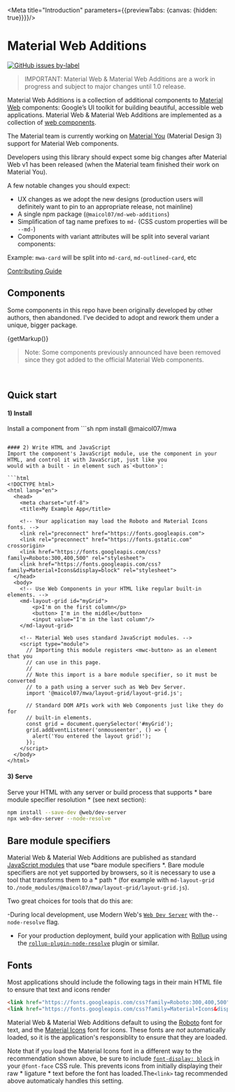 


<Meta title="Introduction" parameters={{previewTabs: {canvas: {hidden: true}}}}/>

# Material Web Additions
[![GitHub issues by-label](https://img.shields.io/github/issues-raw/maicol07/material-web-additions/Type:%20Bug)](https://github.com/maicol07/material-web-additions/issues?q=is%3Aissue+is%3Aopen+label%3A%22Type%3A+Bug%22)

> IMPORTANT: Material Web & Material Web Additions are a work in progress and subject to major changes until 1.0 release.

Material Web Additions is a collection of additional components to [Material Web](https://github.com/material-components/material-web)
components: Google’s UI toolkit for building beautiful, accessible web applications. Material Web & Material Web
Additions are implemented as a collection
of [web components](https://developer.mozilla.org/en-US/docs/Web/Web_Components).

The Material team is currently working on [Material You](https://material.io/blog/announcing-material-you) (Material
Design 3) support for Material Web components.

Developers using this library should expect some big changes after Material Web v1 has been released (when the Material
team finished their work on Material You).

A few notable changes you should expect:

- UX changes as we adopt the new designs (production users will definitely want to pin to an appropriate release, not
mainline)
- A single npm package (`@maicol07/md-web-additions`)
- Simplification of tag name prefixes to `md-` (CSS custom properties will be `--md-`)
- Components with variant attributes will be split into several variant components:

Example: `mwa-card` will be split into `md-card`, `md-outlined-card`, etc

[Contributing Guide](#Contributing)

## Components
Some components in this repo have been originally developed by other authors, then abandoned. I've decided to adopt and
rework them under a unique, bigger package.

<md-layout-grid>
    {getMarkup()}
</md-layout-grid>

> Note: Some components previously announced have been removed since they got added to the official Material Web components.
<br/>

## Quick start

#### 1) Install
Install a component from
    ```sh
npm install @maicol07/mwa
```

#### 2) Write HTML and JavaScript
Import the component's JavaScript module, use the component in your HTML, and control it with JavaScript, just like you
would with a built - in element such as`<button>`:

```html
<!DOCTYPE html>
<html lang="en">
  <head>
    <meta charset="utf-8">
    <title>My Example App</title>

    <!-- Your application may load the Roboto and Material Icons fonts. -->
    <link rel="preconnect" href="https://fonts.googleapis.com">
    <link rel="preconnect" href="https://fonts.gstatic.com" crossorigin>
    <link href="https://fonts.googleapis.com/css?family=Roboto:300,400,500" rel="stylesheet">
    <link href="https://fonts.googleapis.com/css?family=Material+Icons&display=block" rel="stylesheet">
  </head>
  <body>
    <!-- Use Web Components in your HTML like regular built-in elements. -->
    <md-layout-grid id="myGrid">
        <p>I'm on the first column</p>
        <button> I'm in the middle</button>
        <input value="I'm in the last column"/>
    </md-layout-grid>

    <!-- Material Web uses standard JavaScript modules. -->
    <script type="module">
      // Importing this module registers <mwc-button> as an element that you
      // can use in this page.
      //
      // Note this import is a bare module specifier, so it must be converted
      // to a path using a server such as Web Dev Server.
      import '@maicol07/mwa/layout-grid/layout-grid.js';

      // Standard DOM APIs work with Web Components just like they do for
      // built-in elements.
      const grid = document.querySelector('#myGrid');
      grid.addEventListener('onmouseenter', () => {
        alert('You entered the layout grid!');
      });
    </script>
  </body>
</html>
```

#### 3) Serve
Serve your HTML with any server or build process that supports * bare module specifier resolution * (see next section):

```sh
npm install --save-dev @web/dev-server
npx web-dev-server --node-resolve
```

## Bare module specifiers
Material Web & Material Web Additions are published as
standard [JavaScript modules](https://developer.mozilla.org/en-US/docs/Web/JavaScript/Guide/Modules) that use *bare
module specifiers *. Bare module specifiers are not yet supported by browsers, so it is necessary to use a tool that
transforms them to a * path * (for example with `md-layout-grid` to`./node_modules/@maicol07/mwa/layout-grid/layout-grid.js`).

Two great choices for tools that do this are:

-During local development, use Modern Web's [`Web Dev Server`](https://modern-web.dev/docs/dev-server/overview/) with
the`--node-resolve` flag.
- For your production deployment, build your application with [Rollup](https://rollupjs.org/guide/en/) using
the [`rollup-plugin-node-resolve`](https://github.com/rollup/rollup-plugin-node-resolve) plugin or similar.

## Fonts
Most applications should include the following tags in their main HTML file to ensure that text and icons render

```html
<link href="https://fonts.googleapis.com/css?family=Roboto:300,400,500" rel="stylesheet">
<link href="https://fonts.googleapis.com/css?family=Material+Icons&display=block" rel="stylesheet">
```

Material Web & Material Web Additions default to using the [Roboto](https://fonts.google.com/specimen/Roboto) font for
text, and the [Material Icons](https://google.github.io/material-design-icons/) font for icons. These fonts are *not*
automatically loaded, so it is the application's responsiblity to ensure that they are loaded.

Note that if you load the Material Icons font in a different way to the recommendation shown above, be sure to
include [`font-display: block`](https://google.github.io/material-design-icons/) in your `@font-face` CSS rule. This
prevents icons from initially displaying their raw * ligature * text before the font has loaded.The`<link>` tag
recommended above automaticaly handles this setting.
